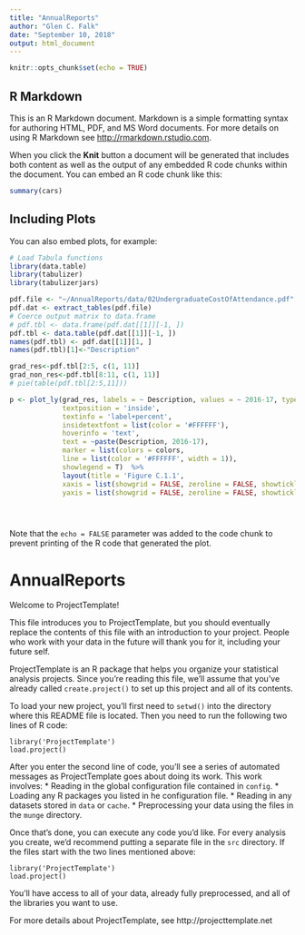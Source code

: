```yaml
---
title: "AnnualReports"
author: "Glen C. Falk"
date: "September 10, 2018"
output: html_document
---
```


```r
knitr::opts_chunk$set(echo = TRUE)
```

## R Markdown

This is an R Markdown document. Markdown is a simple formatting syntax for authoring HTML, PDF, and MS Word documents. For more details on using R Markdown see <http://rmarkdown.rstudio.com>.

When you click the **Knit** button a document will be generated that includes both content as well as the output of any embedded R code chunks within the document. You can embed an R code chunk like this:

```r
summary(cars)
```

## Including Plots

You can also embed plots, for example:

```r
# Load Tabula functions
library(data.table)
library(tabulizer)
library(tabulizerjars)

pdf.file <- "~/AnnualReports/data/02UndergraduateCostOfAttendance.pdf"          # Define path to PDF file
pdf.dat <- extract_tables(pdf.file)                                             # Extract data table
# Coerce output matrix to data.frame
# pdf.tbl <- data.frame(pdf.dat[[1]][-1, ])
pdf.tbl <- data.table(pdf.dat[[1]][-1, ])                                       # Coerce output matrix to data.table
names(pdf.tbl) <- pdf.dat[[1]][1, ]
names(pdf.tbl)[1]<-"Description"

grad_res<-pdf.tbl[2:5, c(1, 11)]
grad_non_res<-pdf.tbl[8:11, c(1, 11)]
# pie(table(pdf.tbl[2:5,11]))                                                   # create pie chart

p <- plot_ly(grad_res, labels = ~ Description, values = ~ 2016-17, type = 'pie', 
             textposition = 'inside', 
             textinfo = 'label+percent', 
             insidetextfont = list(color = '#FFFFFF'), 
             hoverinfo = 'text', 
             text = ~paste(Description, 2016-17),
             marker = list(colors = colors,                                                                
             line = list(color = '#FFFFFF', width = 1)),
             showlegend = T)  %>%
             layout(title = 'Figure C.1.1',
             xaxis = list(showgrid = FALSE, zeroline = FALSE, showticklabels = FALSE),
             yaxis = list(showgrid = FALSE, zeroline = FALSE, showticklabels = FALSE))





```

Note that the `echo = FALSE` parameter was added to the code chunk to prevent printing of the R code that generated the plot.

# AnnualReports

Welcome to ProjectTemplate!

This file introduces you to ProjectTemplate, but you should eventually replace
the contents of this file with an introduction to your project. People who
work with your data in the future will thank you for it, including your future
self.

ProjectTemplate is an R package that helps you organize your statistical
analysis projects. Since you're reading this file, we'll assume that you've
already called `create.project()` to set up this project and all of its
contents.

To load your new project, you'll first need to `setwd()` into the directory
where this README file is located. Then you need to run the following two
lines of R code:

	library('ProjectTemplate')
	load.project()

After you enter the second line of code, you'll see a series of automated
messages as ProjectTemplate goes about doing its work. This work involves:
* Reading in the global configuration file contained in `config`.
* Loading any R packages you listed in he configuration file.
* Reading in any datasets stored in `data` or `cache`.
* Preprocessing your data using the files in the `munge` directory.

Once that's done, you can execute any code you'd like. For every analysis
you create, we'd recommend putting a separate file in the `src` directory.
If the files start with the two lines mentioned above:

	library('ProjectTemplate')
	load.project()

You'll have access to all of your data, already fully preprocessed, and
all of the libraries you want to use.

For more details about ProjectTemplate, see http://projecttemplate.net

